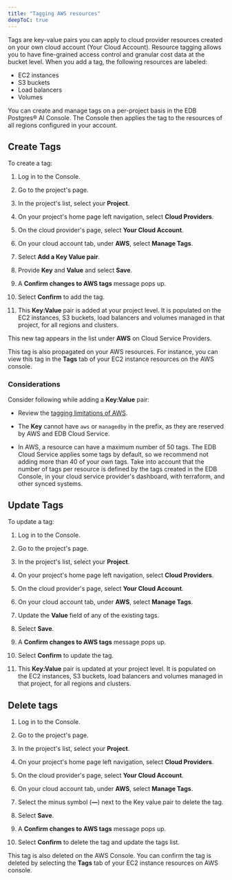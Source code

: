 ```yaml
---
title: "Tagging AWS resources"
deepToC: true
---
```


Tags are key-value pairs you can apply to cloud provider resources created on your own cloud account (Your Cloud Account). Resource tagging allows you to have fine-grained access control and granular cost data at the bucket level. When you add a tag, the following resources are labeled: 

- EC2 instances
- S3 buckets
- Load balancers
- Volumes

You can create and manage tags on a per-project basis in the EDB Postgres® AI Console. The Console then applies the tag to the resources of all regions configured in your account. 

## Create Tags

To create a tag:

1.  Log in to the Console.
    
1.  Go to the project's page.

1.  In the project's list, select your **Project**.

1.  On your project's home page left navigation, select **Cloud Providers**.

1.  On the cloud provider's page, select **Your Cloud Account**.

1.  On your cloud account tab, under **AWS**, select **Manage Tags**.

1.  Select **Add a Key Value pair**.

1.  Provide **Key** and **Value** and select **Save**.

1.  A **Confirm changes to AWS tags** message pops up.

1.  Select **Confirm** to add the tag.

1.  This **Key:Value** pair is added at your project level. It is populated on the EC2 instances, S3 buckets, load balancers and volumes managed in that project, for all regions and clusters.

This new tag appears in the list under **AWS** on Cloud Service Providers. 

This tag is also propagated on your AWS resources. For instance, you can view this tag in the **Tags** tab of your EC2 instance resources on the AWS console.

### Considerations

Consider following while adding a **Key:Value** pair:

- Review the [tagging limitations of AWS](https://docs.aws.amazon.com/emr/latest/EMR-Serverless-UserGuide/tagging-restrictions.html).

- The **Key** cannot have `aws` or `managedby` in the prefix, as they are reserved by AWS and EDB Cloud Service. 

- In AWS, a resource can have a maximum number of 50 tags. The EDB Cloud Service applies some tags by default, so we recommend not adding more than 40 of your own tags. Take into account that the number of tags per resource is defined by the tags created in the EDB Console, in your cloud service provider's dashboard, with terraform, and other synced systems.

## Update Tags

To update a tag:

1.  Log in to the Console.

1.  Go to the project's page.

1.  In the project's list, select your **Project**.

1.  On your project's home page left navigation, select **Cloud Providers**.

1.  On the cloud provider's page, select **Your Cloud Account**.

1.  On your cloud account tab, under **AWS**, select **Manage Tags**.

1.  Update the **Value** field of any of the existing tags.

1.  Select **Save**.

1.  A **Confirm changes to AWS tags** message pops up.

1.  Select **Confirm** to update the tag.

1.  This **Key:Value** pair is updated at your project level. It is populated on the EC2 instances, S3 buckets, load balancers and volumes managed in that project, for all regions and clusters.


## Delete tags

1.  Log in to the Console.

1.  Go to the project's page.

1.  In the project's list, select your **Project**.

1.  On your project's home page left navigation, select **Cloud Providers**.

1.  On the cloud provider's page, select **Your Cloud Account**.

1.  On your cloud account tab, under **AWS**, select **Manage Tags**.

1.  Select the minus symbol (**&mdash;**) next to the Key value pair to delete the tag.

1.  Select **Save**.

1.  A **Confirm changes to AWS tags** message pops up.

1.  Select **Confirm** to delete the tag and update the tags list.

This tag is also deleted on the AWS Console. You can confirm the tag is deleted by selecting the **Tags** tab of your EC2 instance resources on AWS console.

